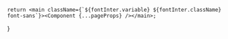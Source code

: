

    return <main className={`${fontInter.variable} ${fontInter.className} font-sans`}><Component {...pageProps} /></main>;
}
